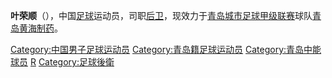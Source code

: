{{Infobox football biography
| playername = 叶荣顺
| image =
| fullname = 叶荣顺
| height = 185厘米
| nickname =
| dateofbirth = {{Birth date and age|year=1981|month=10|day=8}}
| cityofbirth =
| countryofbirth = {{flagicon|CHN}}[[中国|中国]]
| currentclub = {{flagicon|CHN}}[[青岛黄海制药|青岛黄海制药]]
| clubnumber = 
| position = [[后卫_(足球)|后卫]]
| youthyears =
| youthclubs =
| years1 = 2008
| clubs1 = {{flagicon|CHN}}[[青岛中能|青岛中能]]
| caps1 = 
| goals1 = 
| years2 = 2009
| clubs2 = {{flagicon|CHN}}[[青岛科技大学|青岛科技大学]]
| caps2 = 
| goals2 = 
| years3 = 2010
| clubs3 = {{flagicon|CHN}}[[青岛黄海制药|青岛黄海制药]]
| caps3 = 
| goals3 = 
| pcupdate = 2009年1月25日（日） 06:26 (UTC)
| ntupdate = 2009年1月25日（日） 06:26 (UTC)
| manageryears =
| managerclubs =
}}

'''叶荣顺'''（{{bd|1981年|10月8日|catIdx=Y}}），中国[[足球|足球]]运动员，司职[[后卫_(足球)|后卫]]，现效力于[[青岛城市足球甲级联赛|青岛城市足球甲级联赛]]球队[[青岛黄海制药|青岛黄海制药]]。

{{DEFAULTSORT:YE Rongshun}}
[[Category:中国男子足球运动员|Category:中国男子足球运动员]]
[[Category:青岛籍足球运动员|Category:青岛籍足球运动员]]
[[Category:青岛中能球员|Category:青岛中能球员]]
[[Category:葉姓|R]]
[[Category:足球後衛|Category:足球後衛]]